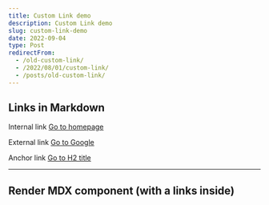 ```yaml
---
title: Custom Link demo
description: Custom Link demo
slug: custom-link-demo
date: 2022-09-04
type: Post
redirectFrom:
  - /old-custom-link/
  - /2022/08/01/custom-link/
  - /posts/old-custom-link/
---
```



## Links in Markdown

Internal link [Go to homepage](/)

External link [Go to Google](https://google.com)

Anchor link [Go to H2 title](#links-in-markdown)

---

## Render MDX component (with a links inside)

<LinksDemo />
